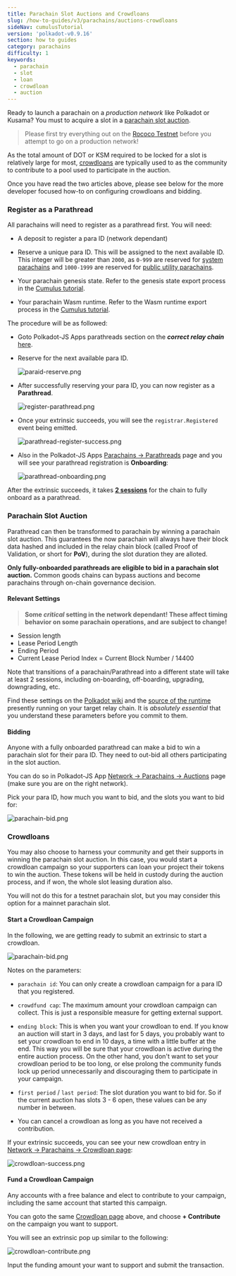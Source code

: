 ```yaml
---
title: Parachain Slot Auctions and Crowdloans
slug: /how-to-guides/v3/parachains/auctions-crowdloans
sideNav: cumulusTutorial
version: 'polkadot-v0.9.16'
section: how to guides
category: parachains
difficulty: 1
keywords:
  - parachain
  - slot
  - loan
  - crowdloan
  - auction
---
```


Ready to launch a parachain on a _production network_ like Polkadot or Kusama?
You must to acquire a slot in a [parachain slot auction](https://wiki.polkadot.network/docs/learn-auction).

> Please first try everything out on the [Rococo Testnet](/tutorials/v3/cumulus/rococo) before you attempt to go on a production network!

As the total amount of DOT or KSM required to be locked for a slot is relatively large for most, [crowdloans](https://wiki.polkadot.network/docs/learn-crowdloans) are typically used to as the community to contribute to a pool used to participate in the auction.

Once you have read the two articles above, please see below for the more developer focused how-to on configuring crowdloans and bidding.

### Register as a Parathread

All parachains will need to register as a parathread first.
You will need:

- A deposit to register a para ID (network dependant)

- Reserve a unique para ID. This will be assigned to the next available ID.
  This integer will be greater than `2000`, as `0-999` are reserved for [system parachains](https://wiki.polkadot.network/docs/learn-common-goods#system-level-chains) and `1000-1999` are reserved for [public utility parachains](https://wiki.polkadot.network/docs/learn-common-goods#public-utility-chains).

- Your parachain genesis state.
  Refer to the genesis state export process in the [Cumulus tutorial](/tutorials/v3/cumulus/start-relay).

- Your parachain Wasm runtime.
  Refer to the Wasm runtime export process in the [Cumulus tutorial](/tutorials/v3/cumulus/start-relay).

The procedure will be as followed:

- Goto Polkadot-JS Apps parathreads section on the ***correct relay chain*** [here](https://polkadot.js.org/apps/#/parachains/parathreads).

- Reserve for the next available para ID.

  ![paraid-reserve.png](../../../../src/images/tutorials/09-cumulus/paraid-reserve.png)

- After successfully reserving your para ID, you can now register as a **Parathread**.

  ![register-parathread.png](../../../../src/images/tutorials/09-cumulus/register-parathread.png)

- Once your extrinsic succeeds, you will see the `registrar.Registered` event being emitted.

  ![parathread-register-success.png](../../../../src/images/tutorials/09-cumulus/parathread-register-success.png)

- Also in the Polkadot-JS Apps [Parachains -> Parathreads](https://polkadot.js.org/apps/#/parachains/parathreads) page and you will see your parathread registration is **Onboarding**:

  ![parathread-onboarding.png](../../../../src/images/tutorials/09-cumulus/parathread-onboarding.png)

After the extrinsic succeeds, it takes [**2 sessions**](#relevant-settings) for the chain to fully onboard as a parathread.

### Parachain Slot Auction

Parathread can then be transformed to parachain by winning a parachain slot auction.
This guarantees the now parachain will always have their block data hashed and included in the relay chain block (called Proof of Validation, or short for **PoV**), during the slot duration they are alloted.

**Only fully-onboarded parathreads are eligible to bid in a parachain slot auction.**
Common goods chains can bypass auctions and become parachains through on-chain governance decision.

#### Relevant Settings

> **Some _critical_ setting in the network dependant! These affect timing behavior on some parachain operations, and are subject to change!**

- Session length
- Lease Period Length
- Ending Period
- Current Lease Period Index = Current Block Number / 14400

Note that transitions of a parachain/Parathread into a different state will take at least 2 sessions, including on-boarding, off-boarding, upgrading, downgrading, etc.

Find these settings on the [Polkadot wiki](https://wiki.polkadot.network/docs/learn-crowdloans#starting-a-crowdloan-campaign) and the [source of the runtime](https://github.com/paritytech/polkadot/tree/master/runtime) presently running on your target relay chain.
It is _absolutely essential_ that you understand these parameters before you commit to them.

#### Bidding

Anyone with a fully onboarded parathread can make a bid to win a parachain slot for their para ID.
They need to out-bid all others participating in the slot auction.

You can do so in Polkadot-JS App [Network -> Parachains -> Auctions](https://polkadot.js.org/apps/#/parachains/auctions) page (make sure you are on the right network).

Pick your para ID, how much you want to bid, and the slots you want to bid for:

![parachain-bid.png](../../../../src/images/tutorials/09-cumulus/parachain-bid.png)

### Crowdloans

You may also choose to harness your community and get their supports in winning the parachain slot auction.
In this case, you would start a crowdloan campaign so your supporters can loan your project their tokens to win the auction.
These tokens will be held in custody during the auction process, and if won, the whole slot leasing duration also.

You will not do this for a testnet parachain slot, but you may consider this option for a mainnet parachain slot.

#### Start a Crowdloan Campaign

In the following, we are getting ready to submit an extrinsic to start a crowdloan.

![parachain-bid.png](../../../../src/images/tutorials/09-cumulus/parachain-crowdloan.png)

Notes on the parameters:

- `parachain id`: You can only create a crowdloan campaign for a para ID that you registered.

- `crowdfund cap`: The maximum amount your crowdloan campaign can collect.
  This is just a responsible measure for getting external support.

- `ending block`: This is when you want your crowdloan to end.
  If you know an auction will start in 3 days, and last for 5 days, you probably want to set your crowdloan to end in 10 days, a time with a little buffer at the end.
  This way you will be sure that your crowdloan is active during the entire auction process.
  On the other hand, you don't want to set your crowdloan period to be too long, or else prolong the community funds lock up period unnecessarily and discouraging them to participate in your campaign.

- `first period` / `last period`: The slot duration you want to bid for.
  So if the current auction has slots 3 - 6 open, these values can be any number in between.

- You can cancel a crowdloan as long as you have not received a contribution.

If your extrinsic succeeds, you can see your new crowdloan entry in [Network -> Parachains -> Crowdloan page](https://polkadot.js.org/apps/#/parachains/crowdloan):

![crowdloan-success.png](../../../../src/images/tutorials/09-cumulus/crowdloan-success.png)

#### Fund a Crowdloan Campaign

Any accounts with a free balance and elect to contribute to your campaign, including the same account that started this campaign.

You can goto the same [Crowdloan page](https://polkadot.js.org/apps/#/parachains/crowdloan) above, and choose **+ Contribute** on the campaign you want to support.

You will see an extrinsic pop up similar to the following:

![crowdloan-contribute.png](../../../../src/images/tutorials/09-cumulus/crowdloan-contribute.png)

Input the funding amount your want to support and submit the transaction.
